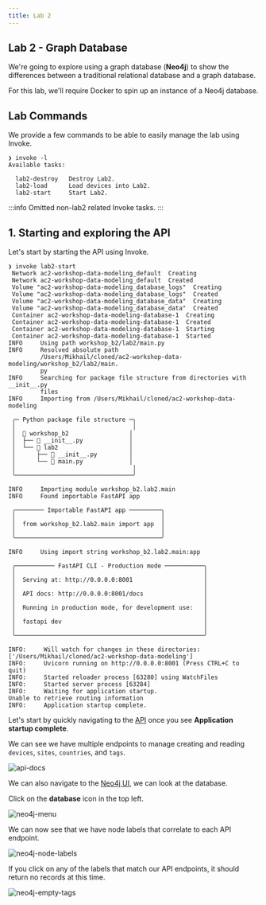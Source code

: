 ```yaml
---
title: Lab 2
---
```


## Lab 2 - Graph Database

We're going to explore using a graph database (**Neo4j**) to show the differences between a traditional relational database and a graph database.

For this lab, we'll require Docker to spin up an instance of a Neo4j database.

## Lab Commands

We provide a few commands to be able to easily manage the lab using Invoke.

```shell
❯ invoke -l
Available tasks:

  lab2-destroy   Destroy Lab2.
  lab2-load      Load devices into Lab2.
  lab2-start     Start Lab2.
```

:::info
Omitted non-lab2 related Invoke tasks.
:::

## 1. Starting and exploring the API

Let's start by starting the API using Invoke.

```shell
❯ invoke lab2-start
 Network ac2-workshop-data-modeling_default  Creating
 Network ac2-workshop-data-modeling_default  Created
 Volume "ac2-workshop-data-modeling_database_logs"  Creating
 Volume "ac2-workshop-data-modeling_database_logs"  Created
 Volume "ac2-workshop-data-modeling_database_data"  Creating
 Volume "ac2-workshop-data-modeling_database_data"  Created
 Container ac2-workshop-data-modeling-database-1  Creating
 Container ac2-workshop-data-modeling-database-1  Created
 Container ac2-workshop-data-modeling-database-1  Starting
 Container ac2-workshop-data-modeling-database-1  Started
INFO     Using path workshop_b2/lab2/main.py                                    
INFO     Resolved absolute path                                                 
         /Users/Mikhail/cloned/ac2-workshop-data-modeling/workshop_b2/lab2/main.
         py                                                                     
INFO     Searching for package file structure from directories with __init__.py 
         files                                                                  
INFO     Importing from /Users/Mikhail/cloned/ac2-workshop-data-modeling        
                                                                                
 ╭─ Python package file structure ─╮                                            
 │                                 │                                            
 │  📁 workshop_b2                 │                                            
 │  ├── 🐍 __init__.py             │                                            
 │  └── 📁 lab2                    │                                            
 │      ├── 🐍 __init__.py         │                                            
 │      └── 🐍 main.py             │                                            
 │                                 │                                            
 ╰─────────────────────────────────╯                                            
                                                                                
INFO     Importing module workshop_b2.lab2.main                                 
INFO     Found importable FastAPI app                                           
                                                                                
 ╭──────── Importable FastAPI app ─────────╮                                    
 │                                         │                                    
 │  from workshop_b2.lab2.main import app  │                                    
 │                                         │                                    
 ╰─────────────────────────────────────────╯                                    
                                                                                
INFO     Using import string workshop_b2.lab2.main:app                          
                                                                                
 ╭─────────── FastAPI CLI - Production mode ───────────╮                        
 │                                                     │                        
 │  Serving at: http://0.0.0.0:8001                    │                        
 │                                                     │                        
 │  API docs: http://0.0.0.0:8001/docs                 │                        
 │                                                     │                        
 │  Running in production mode, for development use:   │                        
 │                                                     │                        
 │  fastapi dev                                        │                        
 │                                                     │                        
 ╰─────────────────────────────────────────────────────╯                        
                                                                                
INFO:     Will watch for changes in these directories: ['/Users/Mikhail/cloned/ac2-workshop-data-modeling']
INFO:     Uvicorn running on http://0.0.0.0:8001 (Press CTRL+C to quit)
INFO:     Started reloader process [63280] using WatchFiles
INFO:     Started server process [63284]
INFO:     Waiting for application startup.
Unable to retrieve routing information
INFO:     Application startup complete.
```

Let's start by quickly navigating to the [API](http://localhost:8001/docs) once you see **Application startup complete**.

We can see we have multiple endpoints to manage creating and reading `devices`, `sites`, `countries`, and `tags`.

![api-docs](./images/lab2/01-api-docs.png)

We can also navigate to the [Neo4j UI](http://localhost:7474), we can look at the database.

Click on the **database** icon in the top left.

![neo4j-menu](./images/lab2/02-neo4j-menu.png)

We can now see that we have node labels that correlate to each API endpoint.

![neo4j-node-labels](./images/lab2/03-neo4j-node-labels.png)

If you click on any of the labels that match our API endpoints, it should return no records at this time.

![neo4j-empty-tags](./images/lab2/04-neo4j-empty-node-labels.png)
